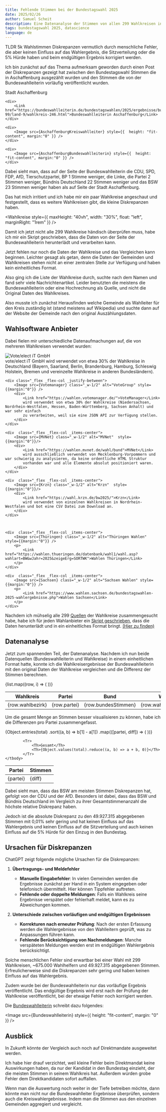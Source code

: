 ```yaml
---
title: Fehlende Stimmen bei der Bundestagswahl 2025
date: 2025/02/26
author: Samuel Scheit
description: Eine Datenanalyse der Stimmen von allen 299 Wahlkreisen in Deutschland zur Bundestagswahl 2025
tags: bundestagswahl 2025, datascience
language: de
---
```



<Callout type="info">
	<div className="_text-sm">
		TLDR 5k Wahlstimmen Diskrepanzen vermutlich durch menschliche Fehler, die aber keinen Einfluss auf das Wahlergebnis, die
		Sitzverteilung oder die 5% Hürde haben und beim endgültigen Ergebnis korrigiert werden.
	</div>
</Callout>

Ich bin zunächst auf das Thema aufmerksam geworden durch einen Post der Diskrepanzen gezeigt hat zwischen den Bundestagswahl Stimmen die in Aschaffenburg ausgezählt wurden und den Stimmen die von der Bundeswahlleiterin vorläufig veröffentlicht wurden.


<div style={{ flexDirection: "row", display: "grid", columnGap: "1rem", gridTemplateColumns:"1fr 1fr", rowGap:"0.5rem", justifyItems: "center" }} className="_text-md">
    <div>
    	<Link href="https://wahl.aschaffenburg.de/bundestagswahl2025/ergebnisse.html">Stadt Aschaffenburg</Link>
    </div>

    <div>
    	<Link href="https://bundeswahlleiterin.de/bundestagswahlen/2025/ergebnisse/bund-99/land-9/wahlkreis-246.html">Bundeswahlleiterin Aschaffenburg</Link>
    </div>

    <div>
    	<Image src={AschaffenburgKreiswahlleiter} style={{  height: "fit-content", margin:"0" }} />
    </div>

    <div>
    	<Image src={AschaffenburgBundeswahlleiterin} style={{  height: "fit-content", margin:"0" }} />
    </div>

</div>

Dabei sieht man, dass auf der Seite der Bundeswahlleiterin die CDU, SPD, FDP, AfD, Tierschutzpartei, BP 1 Stimme weniger, die Linke, die Partei 2 Stimmen weniger, Bündnis Deutschland 22 Stimmen weniger und das BSW 23 Stimmen weniger haben als auf Seite der Stadt Aschaffenburg.

Das hat mich irritiert und ich habe mir ein paar Wahlkreise angeschaut und festgestellt, dass es weitere Wahlkreisen gibt, die kleine Diskrepanzen haben.


<Wahlkreise style={{ maxHeight: "40vh", width: "30%", float: "left", marginRight: "1rem" }} />

Damit ich jetzt nicht alle 299 Wahlkreise händisch überprüfen muss, habe ich mir ein Skript geschrieben, dass die Daten von der Seite der Bundeswahlleiterin herunterlädt und verarbeiten kann.

Jetzt fehlen nur noch die Daten der Wahlkreise und das Vergleichen kann beginnen. Leichter gesagt als getan, denn die Daten der Gemeinden und Wahlkreisen stehen nicht an einer zentralen Stelle zur Verfügung und haben kein einheitliches Format.

Also ging ich die Liste der Wahlkreise durch, suchte nach dem Namen und fand sehr viele Nachrichtenartikel. Leider benutzten die meistens die Bundeswahlleiterin oder eine Hochrechnung als Quelle, und nicht die Original Daten des Wahlkreises.

Also musste ich zunächst Herausfinden welche Gemeinde als Wahlleiter für den Kreis zuständig ist (stand meistens auf Wikipedia) und suchte dann auf der Website der Gemeinde nach den original Auszählungsdaten.

## Wahlsoftware Anbieter

Dabei fielen mir unterschiedliche Datenaufmachungen auf, die von mehreren Wahlkreisen verwendet wurden:


<div class="_grid _grid-cols-1 md:_grid-cols-2 _gap-6 _text-center" style={{gridTemplateColumns:"1fr 1fr"}}>
	<div class="_flex _flex-col _justify-between">
		<Image src={Votegroup} class="_w-1/2" alt="Vote/elect iT GmbH" style={{margin:"0"}} />
		<div>
			<Link href="https://www.votegroup.de/">vote/elect iT GmbH</Link>
			wird verwendet von etwa 30% der Wahlkreise in Deutschland (Bayern, Saarland, Berlin, Brandenburg, Hamburg, Schleswig Holstein, Bremen und vereinzelte Wahlkreise in anderen Bundesländern).
		</div>
	</div>

    <div class="_flex _flex-col _justify-between">
    	<Image src={Votemanager} class="_w-1/2" alt="VoteGroup" style={{margin:"0"}} />
    	<div>
    		<Link href="https://wahlen.votemanager.de/">VoteManager</Link>
    		wird verwendet von etwa 30% der Wahlkreise (Niedersachsen, Nordrhein-Westfalen, Hessen, Baden-Württemberg, Sachsen Anhalt) und war sehr einfach
    		zu verarbeiten, weil sie eine JSON API zur Verfügung stellen.
    	</div>
    </div>

    <div  class="_flex _flex-col _items-center">
    	<Image src={MVNet} class="_w-1/2" alt="MVNet"  style={{margin:"0"}}/>
    	<div>
    		<Link href="https://wahlen.mvnet.de/wahl/bund">MVNet</Link>
    		wird ausschließlich verwendet von Mecklenburg-Vorpommern und war schwierig zu analysieren, da keine ordentliche HTML Struktur
    		vorhanden war und alle Elemente absolut positioniert waren.
    	</div>
    </div>

    <div  class="_flex _flex-col _items-center">
    	<Image src={Krzn} class="_w-1/2" alt="Krzn"  style={{margin:"0"}}/>
    	<div>
    		<Link href="https://wahl.krzn.de/bw2025/">Krzn</Link>
    		wird verwendet von einzelnen Wahlkreisen in Nordrhein-Westfalen und bot eine CSV Datei zum Download an.
    	</div>
    </div>



    <div  class="_flex _flex-col _items-center">
    	<Image src={Thüringen} class="_w-1/2" alt="Thüringen Wahlen" style={{margin:"0"}} />
    	<p>
    		<Link href="https://wahlen.thueringen.de/datenbank/wahl1/wahl.asp?wahlart=BW&wJahr=2025&zeigeErg=SORTWK">Wahlen Thüringen</Link>
    	</p>
    </div>

    <div  class="_flex _flex-col _items-center">
    	<Image src={Sachsen} class="_w-1/2" alt="Sachsen Wahlen" style={{margin:"0"}} />
    	<p>
    		<Link href="https://www.wahlen.sachsen.de/bundestagswahlen-2025-wahlergebnisse.php">Wahlen Sachsen</Link>
    	</p>
    </div>

</div>

Nachdem ich mühselig alle 299 [Quellen](https://github.com/SamuelScheit/bundestagswahl2025/blob/a003cd02b6c40370187beee9e275497522ec86cc/wahlbezirke/wahlbezirke.ts) der Wahlkreise zusammengesucht habe, habe ich für jeden Wahlanbieter ein [Skript geschrieben](https://github.com/SamuelScheit/bundestagswahl2025/blob/a003cd02b6c40370187beee9e275497522ec86cc/wahlbezirke/scrape.ts), dass die Daten herunterlädt und in ein einheitliches Format bringt. [(Hier zu finden)](https://github.com/SamuelScheit/bundestagswahl2025/blob/a003cd02b6c40370187beee9e275497522ec86cc/wahlbezirke/data/out.json)

## Datenanalyse

Jetzt zum spannenden Teil, der Datenanalyse. Nachdem ich nun beide Datenquellen (Bundeswahlleiterin und Wahlkreise) in einem einheitlichen Format hatte, konnte ich die Wahlkreisergebnisse der Bundeswahlleiterin mit den original Daten der Wahlkreise vergleichen und die Differenz der Stimmen berechnen.


<Table style={{ maxHeight: "50vh", overflow: "auto" }}>
	<thead className="_text-md">
		<Tr>
			<Th>Wahlkreis</Th>
			<Th>Partei</Th>
			<Th>Bund</Th>
			<Th>Wahlkreis</Th>
			<Th>Differenz</Th>
		</Tr>
	</thead>
	<tbody className="_text-sm">
		{list.map((row, i) => (
			<Tr key={i}>
				<Td>{row.wahlbezirk}</Td>
				<Td>{row.partei}</Td>
				<Td>{row.bundesStimmen}</Td>
				<Td>{row.wahlbezirkStimmen}</Td>
				<Td>{row.diff}</Td>
			</Tr>
		))}
	</tbody>
</Table>

Um die gesamt Menge an Stimmen besser visualisieren zu können, habe ich die Differenzen pro Partei zusammengefasst.


<Table style={{float:"left",marginRight:"1rem"}}>
	<thead className="_text-md">
		<Tr>
			<Th>Partei</Th>
			<Th>Stimmen</Th>
		</Tr>
	</thead>
	<tbody className="_text-sm">
		{Object.entries(total)
			.sort((a, b) => b[1] - a[1])
			.map(([partei, diff]) => (
				<Tr key={partei}>
					<Td style={{ padding: "0.2rem", paddingLeft: "0.5rem" }}>{partei}</Td>
					<Td style={{ padding: 0 }} className="_text-center">
						{diff}
					</Td>
				</Tr>
			))}

    		<Tr>
    			<Th>Gesamt</Th>
    			<Th>{Object.values(total).reduce((a, b) => a + b, 0)}</Th>
    		</Tr>
    </tbody>

</Table>

Dabei sieht man, dass das BSW am meisten Stimmen Diskrepanzen hat, gefolgt von der CDU und der AfD. Besonders ist dabei, dass das BSW und Bündnis Deutschland im Vergleich zu ihrer Gesamtstimmenanzahl die höchste relative Diskrepanz haben.

Jedoch ist die absolute Diskrepanz zu den 49.927.315 abgegebenen Stimmen mit 0,01% sehr gering und hat keinen Einfluss auf das Wahlergebnis und keinen Einfluss auf die Sitzverteilung und auch keinen Einfluss auf die 5% Hürde für den Einzug in den Bundestag.

<div style={{ clear: "both" }}></div>

## Ursachen für Diskrepanzen

ChatGPT zeigt folgende mögliche Ursachen für die Diskrepanzen:

1. **Übertragungs- und Meldefehler**

    - **Manuelle Eingabefehler**: In vielen Gemeinden werden die Ergebnisse zunächst per Hand in ein System eingegeben oder telefonisch übermittelt. Hier können Tippfehler auftreten.
    - **Fehlende oder doppelte Meldungen**: Falls ein Wahlkreis seine Ergebnisse verspätet oder fehlerhaft meldet, kann es zu Abweichungen kommen.

2. **Unterschiede zwischen vorläufigen und endgültigen Ergebnissen**

    - **Korrekturen nach erneuter Prüfung**: Nach der ersten Erfassung werden die Wahlergebnisse von den Wahlleitern geprüft, was zu Anpassungen führen kann.
    - **Fehlende Berücksichtigung von Nachmeldungen**: Manche verspäteten Meldungen werden erst im endgültigen Wahlergebnis berücksichtigt.

Solche menschlichen Fehler sind erwartbar bei einer Wahl mit 299 Wahlkreisen, ~675.000 Wahlhelfern und 49.927.315 abgegebenen Stimmen. Erfreulicherweise sind die Diskrepanzen sehr gering und haben keinen Einfluss auf das Wahlergebnis.

Zudem wurde bei der Bundeswahlleiterin nur das vorläufige Ergebnis veröffentlicht. Das endgültige Ergebnis wird erst nach der Prüfung der Wahlkreise veröffentlicht, bei der etwaige Fehler noch korrigiert werden.

Die [Bundeswahlleiterin](https://www.bundeswahlleiterin.de/bundestagswahlen/2025/fakten-desinformation.html#35f7a3f4-df1d-4446-a98e-bd4179d381bf) schreibt dazu folgendes:


<Image src={Bundeswahlleiterin} style={{ height: "fit-content", margin: "0" }} />

## Ausblick

In Zukunft könnte der Vergleich auch noch auf Direktmandate ausgeweitet werden.

Ich habe hier drauf verzichtet, weil kleine Fehler beim Direktmandat keine Auswirkungen haben, da nur der Kandidat in den Bundestag einzieht, der die meisten Stimmen in seinem Wahlkreis hat. Außerdem würden grobe Fehler dem Direktkandidaten sofort auffallen.

Wenn man die Auswertung noch weiter in der Tiefe betreiben möchte, dann könnte man nicht nur die Bundeswahlleiter Ergebnisse überprüfen, sondern auch die Kreiswahlergebnisse. Indem man die Stimmen aus den einzelnen Gemeinden aggregiert und vergleicht.
